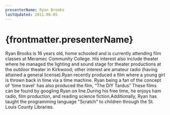 ```yaml
---
presenterName: Ryan Brooks
lastUpdated: 2011-06-05
---
```


# {frontmatter.presenterName}
Ryan Brooks is 16 years
old, home schooled and is currently attending film classes at
Meramec Community College. His interest also include theater where
he managed the lighting and sound stage for theater productions at
the outdoor theater in Kirkwood; other interest are amateur radio
(having attained a general license).Ryan recently produced a
film where a young girl is thrown back in time via a time machine.
Ryan being a fan of the concept of 'time travel' has also produced
the film, “The DIY Tardus” These films can be found by googling
Ryan on line.During his free time, he
enjoys ham radio, film production, and reading science
fiction.Additionally, Ryan has
taught the programming language "Scratch" to children through the
St. Louis County Libraries.
